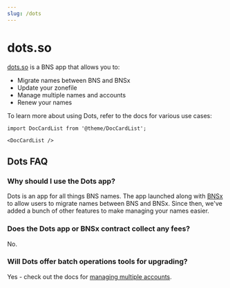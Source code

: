 ```yaml
---
slug: /dots
---
```


# dots.so

[dots.so](https://www.dots.so) is a BNS app that allows you to:

- Migrate names between BNS and BNSx
- Update your zonefile
- Manage multiple names and accounts
- Renew your names

To learn more about using Dots, refer to the docs for various use cases:

```mdx-code-block
import DocCardList from '@theme/DocCardList';

<DocCardList />
```

## Dots FAQ

### Why should I use the Dots app?

Dots is an app for all things BNS names. The app launched along with [BNSx](./bnsx/intro) to allow users to migrate names between BNS and BNSx. Since then, we've added a bunch of other features to make managing your names easier.

### Does the Dots app or BNSx contract collect any fees?

No.

### Will Dots offer batch operations tools for upgrading?

Yes - check out the docs for [managing multiple accounts](./dots/migrate-multiple-accounts).
